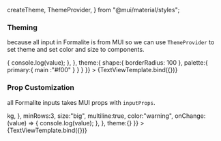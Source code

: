   createTheme,
  ThemeProvider,
} from "@mui/material/styles";


<Meta title="Intro/Formalite Theming" />

### Theming

because all input in Formalite is from MUI so we can use <code>ThemeProvider</code> to set theme and set color and size to components.

<Canvas>
  <Story 
    name="ThemeProvider"
    parameters={{ docs: { source: { 
        code: ThemeTextView,
        language: "javascript",
        type: "auto"
      }} 
    }}
    args={{ 
     layoutProps: {
         xs: 12,
       },
       inputProps: {
         label: "Title Input",
         helperText: "Helper text",
         placeholder: "some other title",
         onChange: (value) => {
           console.log(value);
         },
       },
       theme:{
          shape:{
            borderRadius: 100
          },
          palette:{
            primary:{
              main :"#f00"
            }
          }
       }
    }}
    >
      {TextViewTemplate.bind({})}
  </Story>
</Canvas>

### Prop Customization

all Formalite inputs takes MUI props with <code>inputProps</code>. 

<Canvas>
  <Story 
    name="inputProps"
    parameters={{ docs: { source: { 
        code: PropsCustomizationTextView,
        language: "javascript",
        type: "auto"
      }} 
    }}
    args={{ 
     layoutProps: {
         xs: 12,
       },
       inputProps: {
         label: "Title Input",
         helperText: "Helper text",
         placeholder: "some other title",    
         variant:"filled",
         InputProps:{
           endAdornment: <InputAdornment position="end" style={{color:"#ed6c02"}}>kg</InputAdornment>,
         },                  
         minRows:3,
         size:"big",
         multiline:true,                                  
         color:"warning",
         onChange: (value) => {
           console.log(value);
         },
       },
       theme:{}
    }}
    >
      {TextViewTemplate.bind({})}
  </Story>
</Canvas>
